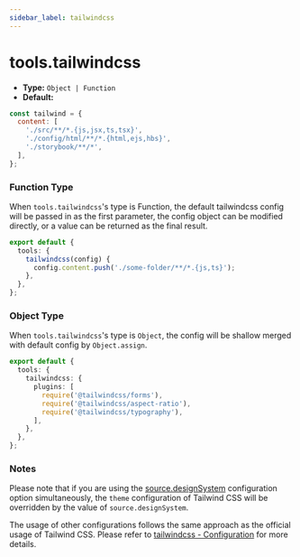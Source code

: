 ```yaml
---
sidebar_label: tailwindcss
---
```


# tools.tailwindcss

- **Type:** `Object | Function`
- **Default:**

```js
const tailwind = {
  content: [
    './src/**/*.{js,jsx,ts,tsx}',
    './config/html/**/*.{html,ejs,hbs}',
    './storybook/**/*',
  ],
};
```

### Function Type

When `tools.tailwindcss`'s type is Function, the default tailwindcss config will be passed in as the first parameter, the config object can be modified directly, or a value can be returned as the final result.

```ts title="modern.config.ts"
export default {
  tools: {
    tailwindcss(config) {
      config.content.push('./some-folder/**/*.{js,ts}');
    },
  },
};
```

### Object Type

When `tools.tailwindcss`'s type is `Object`, the config will be shallow merged with default config by `Object.assign`.

```ts title="modern.config.ts"
export default {
  tools: {
    tailwindcss: {
      plugins: [
        require('@tailwindcss/forms'),
        require('@tailwindcss/aspect-ratio'),
        require('@tailwindcss/typography'),
      ],
    },
  },
};
```

### Notes

Please note that if you are using the [source.designSystem](/configure/app/source/design-system) configuration option simultaneously, the `theme` configuration of Tailwind CSS will be overridden by the value of `source.designSystem`.

The usage of other configurations follows the same approach as the official usage of Tailwind CSS. Please refer to [tailwindcss - Configuration](https://tailwindcss.com/docs/configuration) for more details.

